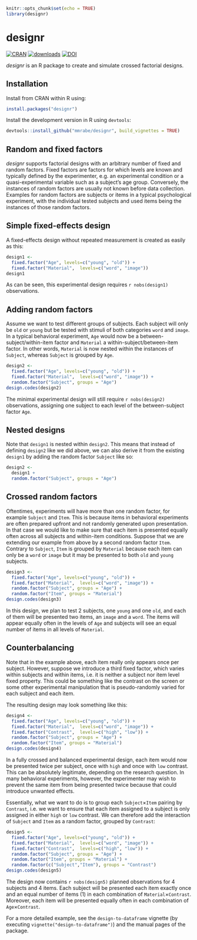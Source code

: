 ```r
knitr::opts_chunk$set(echo = TRUE)
library(designr)
```
# designr


[![CRAN](http://www.r-pkg.org/badges/version/designr)](https://cran.r-project.org/package=designr)
[![downloads](http://cranlogs.r-pkg.org/badges/designr)](https://cran.r-project.org/package=designr)
[![DOI](https://zenodo.org/badge/DOI/10.5281/zenodo.4587102.svg)](https://doi.org/10.5281/zenodo.4587102)


*designr* is an R package to create and simulate crossed factorial designs.

## Installation

Install from CRAN within R using:

```r
install.packages("designr")
```

Install the development version in R using `devtools`:

```r
devtools::install_github("mmrabe/designr", build_vignettes = TRUE)
```

## Random and fixed factors

*designr* supports factorial designs with an arbitrary number of fixed and random factors. Fixed factors are factors for which levels are known and typically defined by the experimenter, e.g. an experimental condition or a quasi-experimental variable such as a subject’s age group. Conversely, the instances of random factors are usually not known before data collection. Examples for random factors are subjects or items in a typical psychological experiment, with the individual tested subjects and used items being the instances of those random factors.

## Simple fixed-effects design

A fixed-effects design without repeated measurement is created as easily as this:

```r
design1 <- 
  fixed.factor("Age", levels=c("young", "old")) +
  fixed.factor("Material",  levels=c("word", "image"))
design1
```

As can be seen, this experimental design requires `r nobs(design1)` observations.

## Adding random factors

Assume we want to test different groups of subjects. Each subject will only be `old` or `young` but be tested with stimuli of both categories `word` and `image`. In a typical behavioral experiment, `Age` would now be a between-subject/within-item factor and `Material` a within-subject/between-item factor. In other words, `Material` is now nested within the instances of `Subject`, whereas `Subject` is grouped by `Age`.

```r
design2 <- 
  fixed.factor("Age", levels=c("young", "old")) +
  fixed.factor("Material",  levels=c("word", "image")) +
  random.factor("Subject", groups = "Age")
design.codes(design2)
```

The minimal experimental design will still require `r nobs(design2)` observations, assigning one subject to each level of the between-subject factor `Age`.

## Nested designs

Note that `design1` is nested within `design2`. This means that instead of defining `design2` like we did above, we can also derive it from the existing `design1` by adding the random factor `Subject` like so:

```r
design2 <- 
  design1 +
  random.factor("Subject", groups = "Age")
```

## Crossed random factors

Oftentimes, experiments will have more than one random factor, for example `Subject` and `Item`. This is because items in behavioral experiments are often prepared upfront and not randomly generated upon presentation. In that case we would like to make sure that each item is presented equally often across all subjects and within-item conditions. Suppose that we are extending our example from above by a second random factor `Item`. Contrary to `Subject`, `Item` is grouped by `Material` because each item can only be a `word` or `image` but it may be presented to both `old` and `young` subjects.

```r
design3 <- 
  fixed.factor("Age", levels=c("young", "old")) +
  fixed.factor("Material",  levels=c("word", "image")) +
  random.factor("Subject", groups = "Age") +
  random.factor("Item", groups = "Material")
design.codes(design3)
```

In this design, we plan to test 2 subjects, one `young` and one `old`, and each of them will be presented two items, an `image` and a `word`. The items will appear equally often in the levels of `Age` and subjects will see an equal number of items in all levels of `Material`.

## Counterbalancing

Note that in the example above, each item really only appears once per subject. However, suppose we introduce a third fixed factor, which varies within subjects and within items, i.e. it is neither a subject nor item level fixed property. This could be something like the contrast on the screen or some other experimental manipulation that is pseudo-randomly varied for each subject and each item.

The resulting design may look something like this:

```r
design4 <- 
  fixed.factor("Age", levels=c("young", "old")) +
  fixed.factor("Material",  levels=c("word", "image")) +
  fixed.factor("Contrast",  levels=c("high", "low")) +
  random.factor("Subject", groups = "Age") +
  random.factor("Item", groups = "Material")
design.codes(design4)
```

In a fully crossed and balanced experimental design, each item would now be presented twice per subject, once with `high` and once with `low` contrast. This can be absolutely legitimate, depending on the research question. In many behavioral experiments, however, the experimenter may wish to prevent the same item from being presented twice because that could introduce unwanted effects.

Essentially, what we want to do is to group each `Subject`×`Item` pairing by `Contrast`, i.e. we want to ensure that each item assigned to a subject is only assigned in either `high` or `low` contrast. We can therefore add the interaction of `Subject` and `Item` as a random factor, grouped by `Contrast`:

```r
design5 <- 
  fixed.factor("Age", levels=c("young", "old")) +
  fixed.factor("Material",  levels=c("word", "image")) +
  fixed.factor("Contrast",  levels=c("high", "low")) +
  random.factor("Subject", groups = "Age") +
  random.factor("Item", groups = "Material") +
  random.factor(c("Subject","Item"), groups = "Contrast")
design.codes(design5)
```

The design now contains `r nobs(design5)` planned observations for 4 subjects and 4 items. Each subject will be presented each item exactly once and an equal number of items (1) in each combination of `Material`×`Contrast`. Moreover, each item will be presented equally often in each combination of `Age`×`Contrast`.

For a more detailed example, see the `design-to-dataframe` vignette (by executing `vignette("design-to-dataframe")`) and the manual pages of the package.
